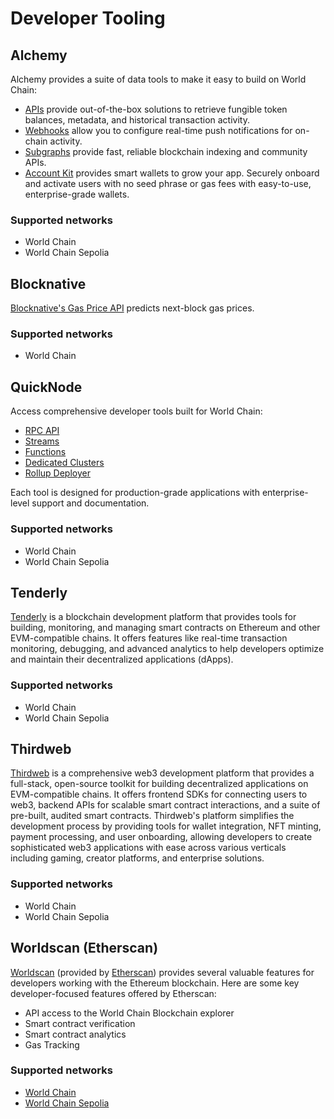 # Developer Tooling

## Alchemy

Alchemy provides a suite of data tools to make it easy to build on World Chain:

-   [APIs](https://docs.alchemy.com/reference/token-api-quickstart) provide out-of-the-box solutions to retrieve fungible token balances, metadata, and historical transaction activity.
-   [Webhooks](https://docs.alchemy.com/reference/notify-api-quickstart) allow you to configure real-time push notifications for on-chain activity.
-   [Subgraphs](https://docs.alchemy.com/reference/subgraphs-quickstart) provide fast, reliable blockchain indexing and community APIs.
-   [Account Kit](https://accountkit.alchemy.com/) provides smart wallets to grow your app. Securely onboard and activate users with no seed phrase or gas fees with easy-to-use, enterprise-grade wallets.

### Supported networks

-   World Chain
-   World Chain Sepolia

## Blocknative

[Blocknative's Gas Price API](https://docs.blocknative.com/gas-prediction/gas-platform) predicts next-block gas prices.

### Supported networks

-   World Chain

## QuickNode

Access comprehensive developer tools built for World Chain:

-   [RPC API](https://www.quicknode.com/core-api)
-   [Streams](https://www.quicknode.com/streams)
-   [Functions](https://www.quicknode.com/functions)
-   [Dedicated Clusters](https://www.quicknode.com/clusters)
-   [Rollup Deployer](https://www.quicknode.com/rollup)

Each tool is designed for production-grade applications with enterprise-level support and documentation.

### Supported networks

-   World Chain
-   World Chain Sepolia

## Tenderly

[Tenderly](https://tenderly.co/) is a blockchain development platform that provides tools for building, monitoring,
and managing smart contracts on Ethereum and other EVM-compatible chains.
It offers features like real-time transaction monitoring, debugging, and advanced analytics
to help developers optimize and maintain their decentralized applications (dApps).

### Supported networks

-   World Chain
-   World Chain Sepolia

## Thirdweb

[Thirdweb](https://thirdweb.com/) is a comprehensive web3 development platform that provides a full-stack, open-source toolkit for building decentralized applications on EVM-compatible chains. It offers frontend SDKs for connecting users to web3, backend APIs for scalable smart contract interactions, and a suite of pre-built, audited smart contracts. Thirdweb's platform simplifies the development process by providing tools for wallet integration, NFT minting, payment processing, and user onboarding, allowing developers to create sophisticated web3 applications with ease across various verticals including gaming, creator platforms, and enterprise solutions.

### Supported networks

-   World Chain
-   World Chain Sepolia

## Worldscan (Etherscan)

[Worldscan](https://worldscan.org/) (provided by [Etherscan](https://etherscan.io/)) provides several valuable features for developers working with the Ethereum blockchain.
Here are some key developer-focused features offered by Etherscan:

-   API access to the World Chain Blockchain explorer
-   Smart contract verification
-   Smart contract analytics
-   Gas Tracking

### Supported networks

-   [World Chain](https://worldscan.org/)
-   [World Chain Sepolia](https://sepolia.worldscan.org/)
